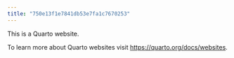 ```yaml
---
title: "750e13f1e7841db53e7fa1c7670253"
---
```


This is a Quarto website.

To learn more about Quarto websites visit <https://quarto.org/docs/websites>.
